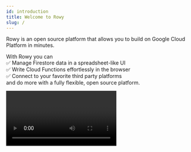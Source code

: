 ```yaml
---
id: introduction
title: Welcome to Rowy
slug: /
---
```



Rowy is an open source platform that allows you to build on Google Cloud
Platform in minutes.

With Rowy you can  
✅ Manage Firestore data in a spreadsheet-like UI  
✅ Write Cloud Functions effortlessly in the browser  
✅ Connect to your favorite third party platforms  
and do more with a fully flexible, open source platform.

<Video url="https://www.youtube.com/watch?v=SKF31EN9CEA" playsinline />

### Live Demo

💥 Check out the **[live demo](https://demo.rowy.io/)** of Rowy 💥

### Quick Deploy

You can set up Rowy using the guided setup process [here](https://deploy.rowy.app).
It will take less than 2 minutes to complete if you already have an existing firebase project setup.

Or you can read the [full installation guide](./setup/install).

## Join our community

We would love to connect and hear what you think!

[![Discord](https://img.shields.io/discord/853498675484819476?color=%234200FF&label=Discord&logo=discord&logoColor=%23FFFFFF&style=for-the-badge)](https://discord.gg/B8yAD5PDX4)
[![Twitter @rowyio](https://img.shields.io/badge/Twitter-%40rowyio-%231d9bf0?logo=twitter&logoColor=%23fff&style=for-the-badge)](https://twitter.com/rowyio)

You can also email us at [hello@rowy.io](mailto:hello@rowy.io)

